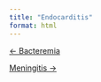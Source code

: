 ```yaml
---
title: "Endocarditis"
format: html
---
```


::::: {.d-flex .justify-content-between .border-top .pt-4 .mt-4}
<div>

[← Bacteremia](../session_02/cases/bacteremia/index.qmd){.btn .btn-outline-primary}

</div>

<div>

[Meningitis →](../session_03/cases/meningitis/index.qmd){.btn .btn-outline-primary}

</div>
:::::
